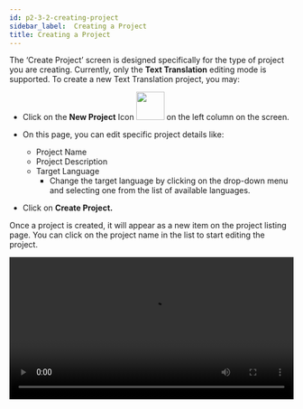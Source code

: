```yaml
---
id: p2-3-2-creating-project
sidebar_label:  Creating a Project
title: Creating a Project
---
```


The ‘Create Project’ screen is designed specifically for the type of project you are creating. Currently, only the **Text Translation** editing mode is supported. To create a new Text Translation project, you may:

- Click on the **New Project** Icon  <img src="/autographaAssetsV2/how-to/new-project.png" width="50px" alt=""/>  on the left column on the screen.
- On this page, you can edit specific project details like:
  - Project Name
  - Project Description 
  - Target Language 
    - Change the target language by clicking on the drop-down menu and selecting one from the list of available languages. 	

- Click on **Create Project.**

Once a project is created, it will appear as a new item on the project listing page. You can click on the project name in the list to start editing the project.

<video controls src="/autographaAssetsV2/how-to/creating-project.mov" width="100%" type="video/mov"/>